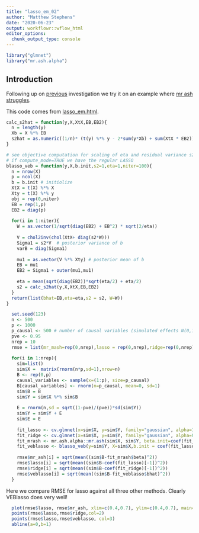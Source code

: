 ```yaml
---
title: "lasso_em_02"
author: "Matthew Stephens"
date: "2020-06-23"
output: workflowr::wflow_html
editor_options:
  chunk_output_type: console
---
```


```r
library("glmnet")
library("mr.ash.alpha")
```

## Introduction

Following up on [previous](lasso_em.html) investigation we try it on
an example where [mr ash struggles](mr_ash_vs_lasso.html).

This code comes from [lasso_em.html](lasso_em.html).

```r
calc_s2hat = function(y,X,XtX,EB,EB2){
  n = length(y)
  Xb = X %*% EB
  s2hat = as.numeric((1/n)* (t(y) %*% y - 2*sum(y*Xb) + sum(XtX * EB2)))
}

# see objective computation for scaling of eta and residual variance s2
# if compute_mode=TRUE we have the regular LASSO
blasso_veb = function(y,X,b.init,s2=1,eta=1,niter=100){
  n = nrow(X)
  p = ncol(X)
  b = b.init # initiolize
  XtX = t(X) %*% X
  Xty = t(X) %*% y
  obj = rep(0,niter)
  EB = rep(1,p)
  EB2 = diag(p)
  
  for(i in 1:niter){
    W = as.vector(1/sqrt(diag(EB2) + EB^2) * sqrt(2/eta))
     
    V = chol2inv(chol(XtX+ diag(s2*W))) 
    Sigma1 = s2*V  # posterior variance of b
    varB = diag(Sigma1)
   
    mu1 = as.vector(V %*% Xty) # posterior mean of b
    EB = mu1
    EB2 = Sigma1 + outer(mu1,mu1)
    
    eta = mean(sqrt(diag(EB2))*sqrt(eta/2) + eta/2)
    s2 = calc_s2hat(y,X,XtX,EB,EB2)
  }
  return(list(bhat=EB,eta=eta,s2 = s2, W=W))
}
```



```r
  set.seed(123)
  n <- 500
  p <- 1000
  p_causal <- 500 # number of causal variables (simulated effects N(0,1))
  pve <- 0.95
  nrep = 10
  rmse = list(mr_mash=rep(0,nrep),lasso = rep(0,nrep),ridge=rep(0,nrep),mr_ash=rep(0,nrep))
  
  for(i in 1:nrep){
    sim=list()
    sim$X =  matrix(rnorm(n*p,sd=1),nrow=n)
    B <- rep(0,p)
    causal_variables <- sample(x=(1:p), size=p_causal)
    B[causal_variables] <- rnorm(n=p_causal, mean=0, sd=1)
    sim$B = B
    sim$Y = sim$X %*% sim$B
    
    E = rnorm(n,sd = sqrt((1-pve)/(pve))*sd(sim$Y))
    sim$Y = sim$Y + E
    sim$E = E
    
    fit_lasso <- cv.glmnet(x=sim$X, y=sim$Y, family="gaussian", alpha=1, standardize=FALSE)
    fit_ridge <- cv.glmnet(x=sim$X, y=sim$Y, family="gaussian", alpha=0, standardize=FALSE)
    fit_mrash <- mr.ash.alpha::mr.ash(sim$X, sim$Y, beta.init=coef(fit_lasso)[-1], standardize = FALSE)
    fit_veblasso <- blasso_veb(y=sim$Y, X=sim$X,b.init = coef(fit_lasso)[-1])
    
    rmse$mr_ash[i] = sqrt(mean((sim$B-fit_mrash$beta)^2))
    rmse$lasso[i] = sqrt(mean((sim$B-coef(fit_lasso)[-1])^2))
    rmse$ridge[i] = sqrt(mean((sim$B-coef(fit_ridge)[-1])^2))
    rmse$veblasso[i] = sqrt(mean((sim$B-fit_veblasso$bhat)^2))
  }
```

Here we compare RMSE for lasso against all three other methods. Clearly VEBlasso does very well!

```r
  plot(rmse$lasso, rmse$mr_ash, xlim=c(0.4,0.7), ylim=c(0.4,0.7), main="RMSE lasso vs other methods\n black: mr.ash; red: ridge; green: veblasso ", xlab = "RMSE lasso", ylab="RMSE other method")
  points(rmse$lasso,rmse$ridge,col=2)
  points(rmse$lasso,rmse$veblasso, col=3)
  abline(a=0,b=1)
```



